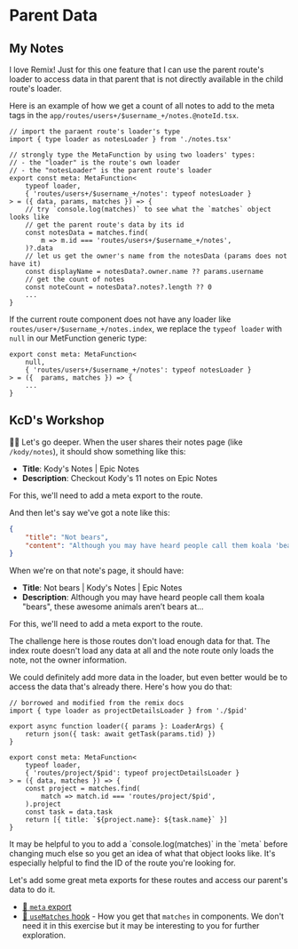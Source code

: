 # Parent Data

## My Notes

I love Remix! Just for this one feature that I can use the parent route's loader
to access data in that parent that is not directly available in the child route's loader.

Here is an example of how we get a count of all notes to add to the meta tags
in the `app/routes/users+/$username_+/notes.@noteId.tsx`.

```tsx
// import the paraent route's loader's type
import { type loader as notesLoader } from './notes.tsx'

// strongly type the MetaFunction by using two loaders' types:
// - the "loader" is the route's own loader
// - the "notesLoader" is the parent route's loader
export const meta: MetaFunction<
	typeof loader,
	{ 'routes/users+/$username_+/notes': typeof notesLoader }
> = ({ data, params, matches }) => {
	// try `console.log(matches)` to see what the `matches` object looks like
	// get the parent route's data by its id
	const notesData = matches.find(
		m => m.id === 'routes/users+/$username_+/notes',
	)?.data
	// let us get the owner's name from the notesData (params does not have it)
	const displayName = notesData?.owner.name ?? params.username
	// get the count of notes
	const noteCount = notesData?.notes?.length ?? 0
	...
}
```

If the current route component does not have any loader like `routes/user+/$username_+/notes.index`,
we replace the `typeof loader` with `null` in our MetFunction generic type:

```tsx
export const meta: MetaFunction<
	null,
	{ 'routes/users+/$username_+/notes': typeof notesLoader }
> = ({  params, matches }) => {
	...
}
```

## KcD's Workshop

<EpicVideo url="https://www.epicweb.dev/workshops/full-stack-foundations/search-engine-optimization/optimizing-metadata-for-user-info" />

👨‍💼 Let's go deeper. When the user shares their notes page (like `/kody/notes`),
it should show something like this:

- **Title**: Kody's Notes | Epic Notes
- **Description**: Checkout Kody's 11 notes on Epic Notes

For this, we'll need to add a meta export to
the <InlineFile file="app/routes/users+/$username_+/notes.index.tsx" /> route.

And then let's say we've got a note like this:

```json
{
	"title": "Not bears",
	"content": "Although you may have heard people call them koala 'bears', these awesome animals aren’t bears at all – they are in fact marsupials. A group of mammals, most marsupials have pouches where their newborns develop."
}
```

When we're on that note's page, it should have:

- **Title**: Not bears | Kody's Notes | Epic Notes
- **Description**: Although you may have heard people call them koala "bears", these awesome animals aren’t bears at...

For this, we'll need to add a meta export to
the <InlineFile file="app/routes/users+/$username_+/notes.$noteId.tsx" /> route.

The challenge here is those routes don't load enough data for that. The index
route doesn't load any data at all and the note route only loads the note, not
the owner information.

We could definitely add more data in the loader, but even better would be to
access the data that's already there. Here's how you do that:

```tsx filename=app/routes/projects+/$pid.$tid.tsx
// borrowed and modified from the remix docs
import { type loader as projectDetailsLoader } from './$pid'

export async function loader({ params }: LoaderArgs) {
	return json({ task: await getTask(params.tid) })
}

export const meta: MetaFunction<
	typeof loader,
	{ 'routes/project/$pid': typeof projectDetailsLoader }
> = ({ data, matches }) => {
	const project = matches.find(
		match => match.id === 'routes/project/$pid',
	).project
	const task = data.task
	return [{ title: `${project.name}: ${task.name}` }]
}
```

<callout-info>
	It may be helpful to you to add a `console.log(matches)` in the `meta` before
	changing much else so you get an idea of what that object looks like. It's
	especially helpful to find the ID of the route you're looking for.
</callout-info>

Let's add some great meta exports for these routes and access our parent's data
to do it.

- [📜 `meta` export](https://remix.run/docs/en/main/route/meta-v2)
- [📜 `useMatches` hook](https://remix.run/docs/en/main/hooks/use-matches) - How
  you get that `matches` in components. We don't need it in this exercise
  but it may be interesting to you for further exploration.
